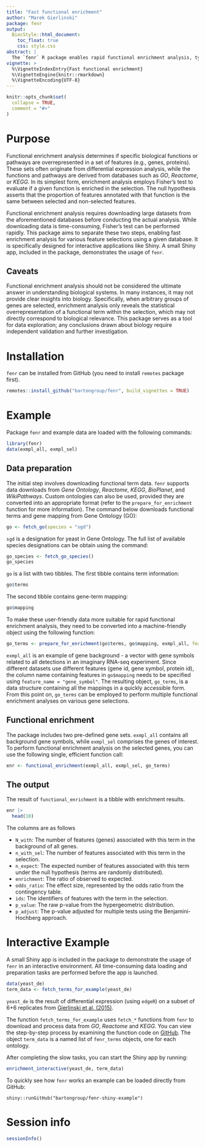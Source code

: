 ```yaml
---
title: "Fast functional enrichment"
author: "Marek Gierlinski"
package: fenr
output:
  BiocStyle::html_document:
    toc_float: true
    css: style.css
abstract: |
  The `fenr` R package enables rapid functional enrichment analysis, typically completing in a fraction of a second, which makes it well-suited for interactive applications, such as Shiny apps. To accomplish this, fenr pre-downloads functional data (e.g., GO terms or KEGG pathways) and stores them in a format optimized for swift analysis of any arbitrary selection of features, including genes or proteins.
vignette: >
  %\VignetteIndexEntry{Fast functional enrichment}
  %\VignetteEngine{knitr::rmarkdown}
  %\VignetteEncoding{UTF-8}
---
```


```r
knitr::opts_chunk$set(
  collapse = TRUE,
  comment = "#>"
)
```


# Purpose

Functional enrichment analysis determines if specific biological functions or pathways are overrepresented in a set of features (e.g., genes, proteins). These sets often originate from differential expression analysis, while the functions and pathways are derived from databases such as *GO*, *Reactome*, or *KEGG*. In its simplest form, enrichment analysis employs Fisher's test to evaluate if a given function is enriched in the selection. The null hypothesis asserts that the proportion of features annotated with that function is the same between selected and non-selected features.

Functional enrichment analysis requires downloading large datasets from the aforementioned databases before conducting the actual analysis. While downloading data is time-consuming, Fisher's test can be performed rapidly. This package aims to separate these two steps, enabling fast enrichment analysis for various feature selections using a given database. It is specifically designed for interactive applications like Shiny. A small Shiny app, included in the package, demonstrates the usage of `fenr`.

## Caveats

Functional enrichment analysis should not be considered the ultimate answer in understanding biological systems. In many instances, it may not provide clear insights into biology. Specifically, when arbitrary groups of genes are selected, enrichment analysis only reveals the statistical overrepresentation of a functional term within the selection, which may not directly correspond to biological relevance. This package serves as a tool for data exploration; any conclusions drawn about biology require independent validation and further investigation.

# Installation

`fenr` can be installed from GitHub (you need to install `remotes` package first).

```r
remotes::install_github("bartongroup/fenr", build_vignettes = TRUE)
```

# Example

Package `fenr` and example data are loaded with the following commands:

```r
library(fenr)
data(exmpl_all, exmpl_sel)
```

## Data preparation

The initial step involves downloading functional term data. `fenr` supports data downloads from *Gene Ontology*, *Reactome*, *KEGG*, *BioPlanet*, and *WikiPathways*. Custom ontologies can also be used, provided they are converted into an appropriate format (refer to the `prepare_for_enrichment` function for more information). The command below downloads functional terms and gene mapping from Gene Ontology (GO):

```r
go <- fetch_go(species = "sgd")
```

`sgd` is a designation for yeast in Gene Ontology. The full list of available species designations can be obtain using the command:

```r
go_species <- fetch_go_species()
go_species
```

`go` is a list with two tibbles. The first tibble contains term information:

```r
go$terms
```

The second tibble contains gene-term mapping:

```r
go$mapping
```

To make these user-friendly data more suitable for rapid functional enrichment analysis, they need to be converted into a machine-friendly object using the following function:

```r
go_terms <- prepare_for_enrichment(go$terms, go$mapping, exmpl_all, feature_name = "gene_symbol")
```

`exmpl_all` is an example of gene background - a vector with gene symbols related to all detections in an imaginary RNA-seq experiment. Since different datasets use different features (gene id, gene symbol, protein id), the column name containing features in `go$mapping` needs to be specified using `feature_name = "gene_symbol"`. The resulting object, `go_terms`, is a data structure containing all the mappings in a quickly accessible form. From this point on, `go_terms` can be employed to perform multiple functional enrichment analyses on various gene selections.

## Functional enrichment

The package includes two pre-defined gene sets. `exmpl_all` contains all background gene symbols, while `exmpl_sel` comprises the genes of interest. To perform functional enrichment analysis on the selected genes, you can use the following single, efficient function call:

```r
enr <- functional_enrichment(exmpl_all, exmpl_sel, go_terms)
```

## The output

The result of `functional_enrichment` is a tibble with enrichment results.

```r
enr |>
  head(10)
```

The columns are as follows

 - `N_with`: The number of features (genes) associated with this term in the background of all genes.
 - `n_with_sel`: The number of features associated with this term in the selection.
 - `n_expect`: The expected number of features associated with this term under the null hypothesis (terms are randomly distributed).
 - `enrichment`: The ratio of observed to expected.
 - `odds_ratio`: The effect size, represented by the odds ratio from the contingency table.
 - `ids`: The identifiers of features with the term in the selection.
 - `p_value`: The raw p-value from the hypergeometric distribution.
 - `p_adjust`: The p-value adjusted for multiple tests using the Benjamini-Hochberg approach.

# Interactive Example

A small Shiny app is included in the package to demonstrate the usage of `fenr` in an interactive environment. All time-consuming data loading and preparation tasks are performed before the app is launched.

```r
data(yeast_de)
term_data <- fetch_terms_for_example(yeast_de)
```
 
`yeast_de` is the result of differential expression (using `edgeR`) on a subset of 6+6 replicates from [Gierlinski et al. (2015)](https://academic.oup.com/bioinformatics/article/31/22/3625/240923).

The function `fetch_terms_for_example` uses `fetch_*` functions from `fenr` to download and process data from *GO*, *Reactome* and *KEGG*.  You can view the step-by-step process by examining the function code on [GitHub](https://github.com/bartongroup/fenr/blob/main/R/iteractive_example.R). The object `term_data` is a named list of `fenr_terms` objects, one for each ontology.

After completing the slow tasks, you can start the Shiny app by running:

```r
enrichment_interactive(yeast_de, term_data)
```

To quickly see how `fenr` works an example can be loaded directly from GitHub:

```
shiny::runGitHub("bartongroup/fenr-shiny-example")
```

# Session info {.unnumbered}

```r
sessionInfo()
```
